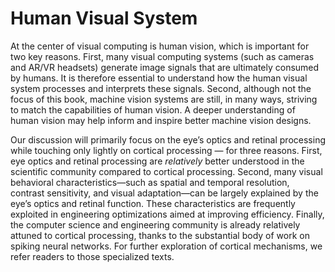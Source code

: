 # Human Visual System

At the center of visual computing is human vision, which is important for two key reasons.
First, many visual computing systems (such as cameras and AR/VR headsets) generate image signals that are ultimately consumed by humans.
It is therefore essential to understand how the human visual system processes and interprets these signals. 
Second, although not the focus of this book, machine vision systems are still, in many ways, striving to match the capabilities of human vision.
A deeper understanding of human vision may help inform and inspire better machine vision designs.

Our discussion will primarily focus on the eye’s optics and retinal processing while touching only lightly on cortical processing --- for three reasons.
First, eye optics and retinal processing are *relatively* better understood in the scientific community compared to cortical processing.
Second, many visual behavioral characteristics—such as spatial and temporal resolution, contrast sensitivity, and visual adaptation—can be largely explained by the eye’s optics and retinal function.
These characteristics are frequently exploited in engineering optimizations aimed at improving efficiency. 
Finally, the computer science and engineering community is already relatively attuned to cortical processing, thanks to the substantial body of work on spiking neural networks. For further exploration of cortical mechanisms, we refer readers to those specialized texts.
